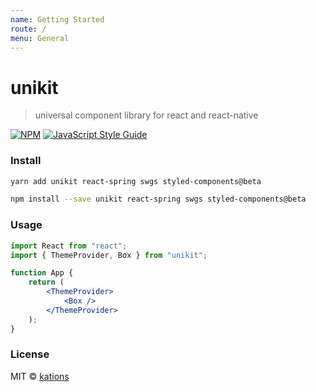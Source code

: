 ```yaml
---
name: Getting Started
route: /
menu: General
---
```


# unikit

> universal component library for react and react-native

[![NPM](https://img.shields.io/npm/v/unikit.svg)](https://www.npmjs.com/package/unikit) [![JavaScript Style Guide](https://img.shields.io/badge/code_style-standard-brightgreen.svg)](https://standardjs.com)

### Install

```bash
yarn add unikit react-spring swgs styled-components@beta
```

```bash
npm install --save unikit react-spring swgs styled-components@beta
```

### Usage

```jsx
import React from "react";
import { ThemeProvider, Box } from "unikit";

function App {
    return (
        <ThemeProvider>
            <Box />
        </ThemeProvider>
    );
}
```

### License

MIT © [kations](https://github.com/kations)